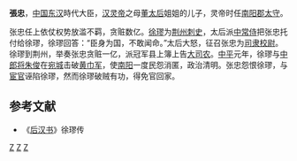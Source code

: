 '''張忠'''，[[中国|中国]][[东汉|东汉]]時代大臣，[[汉灵帝|汉灵帝]]之母[[董太后|董太后]]姐姐的儿子，灵帝时任[[南阳郡|南阳郡]][[太守|太守]]。
          
张忠任上依仗权势放滥不羁，贪赃数亿。[[徐璆|徐璆]]为[[荆州|荆州]][[刺史|刺史]]，太后派[[中常侍|中常侍]]把张忠托付给徐璆，徐璆回答：“臣身为国，不敢闻命。”太后大怒，征召张忠为[[司隶校尉|司隶校尉]]。徐璆到荆州，举奏张忠贪赃一亿，派冠军县上簿上告[[大司农|大司农]]。[[中平|中平]]元年，徐璆与[[中郎将|中郎将]][[朱儁|朱俊]]在[[宛城|宛城]]击破[[黄巾军|黄巾军]]，使[[南阳|南阳]]一度民怨消匿，政治清明。张忠怨恨徐璆，与[[宦官|宦官]]诬陷徐璆，然而徐璆破贼有功，得免官回家。

==参考文献==
*《[[后汉书|后汉书]]》徐璆传

[[Category:东汉官员|Z]]
[[Category:南阳政治人物|Z]]
[[Category:張姓|Z]]